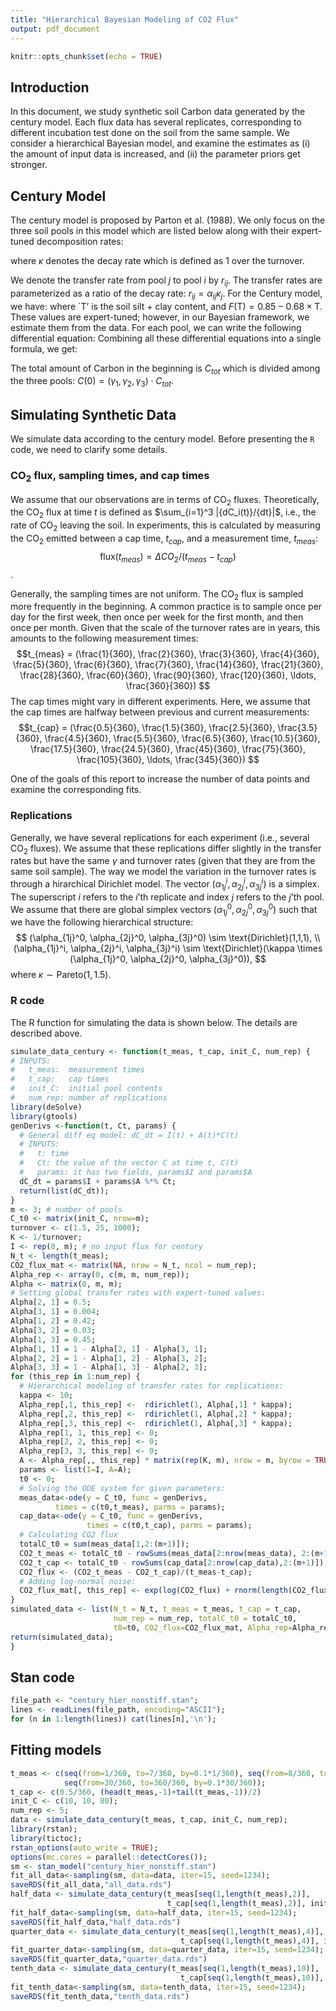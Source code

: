 ```yaml
---
title: "Hierarchical Bayesian Modeling of CO2 Flux"
output: pdf_document
---
```


```r
knitr::opts_chunk$set(echo = TRUE)
```
## Introduction

In this document, we study synthetic soil Carbon data generated by the century model. Each flux data has several replicates, corresponding to different incubation test done on the soil from the same sample. We consider a hierarchical Bayesian model, and examine the estimates as (i) the amount of input data is increased, and (ii) the parameter priors get stronger.  

## Century Model

The century model is proposed by Parton et al. (1988). We only focus on the three soil pools in this model which are listed below along with their expert-tuned decomposition rates:

\begin{itemize}
\item[pool 1:] \makebox[2.5cm]{Active Soil C,\hfill}  $\kappa_1 \approx 1/1.5$,
\item[pool 2:] \makebox[2.5cm]{Slow Soil C,\hfill} $\kappa_2 \approx 1/25$,
\item[pool 3:] \makebox[2.5cm]{Passive Soil C,\hfill}  $\kappa_3 \approx 1/1000$,
\end{itemize}
where $\kappa$ denotes the decay rate which is defined as 1 over the turnover. 

We denote the transfer rate from pool $j$ to pool $i$ by $r_{ij}$. The transfer rates are parameterized as a ratio of the decay rate: $r_{ij} = \alpha_{ij} \kappa_j$. For the Century model, we have:
\begin{align*}
\alpha_{21} & = 1 - F(\text{T}) - 0.004, \\
\alpha_{31} & = 0.004, \\
\alpha_{12} & = 0.42, \\
\alpha_{32} & = 0.03, \\
\alpha_{13} & = 0.45, \\
\alpha_{23} & = 0,
\end{align*}
where `T' is the soil silt + clay content, and $F(\text{T}) = 0.85 - 0.68 \times \text{T}$. These values are expert-tuned; however, in our Bayesian framework, we estimate them from the data. For each pool, we can write the following differential equation:
\begin{equation*}
\frac{d C_i(t)}{dt} = -\kappa_i C_i(t) + \sum_{j\neq i} \alpha_{ij} \kappa_j.
\end{equation*}
Combining all these differential equations into a single formula, we get:
\begin{equation*}
\frac{dC(t)}{dt} = 
   \left( {\begin{array}{ccc}
   -\kappa_1 & \alpha_{12} \kappa_2 & \alpha_{13}\kappa_3 \\
    \alpha_{21}\kappa_1 & -\kappa_2& 0  \\
    \alpha_{31} \kappa_1 & \alpha_{32} \kappa_2 & -\kappa_3    
   \end{array} } \right) C(t).
\end{equation*}

The total amount of Carbon in the beginning is $C_{tot}$ which is divided among the three pools: $C(0) = (\gamma_1, \gamma_2, \gamma_3) \cdot C_{tot}$. 

## Simulating Synthetic Data 

We simulate data according to the century model. Before presenting the `R` code, we need to clarify some details.  

### CO$_2$ flux, sampling times, and cap times

We assume that our observations are in terms of CO$_2$ fluxes. Theoretically, the CO$_2$ flux at time $t$ is defined as $\sum_{i=1}^3 |{dC_i(t)}/{dt}|$, i.e., the rate of CO$_2$ leaving the soil. In experiments, this is calculated by measuring the CO$_2$ emitted between a cap time, $t_{cap}$, and a measurement time, $t_{meas}$: 
$$\text{flux}(t_{meas}) = {\Delta CO_2}/(t_{meas} - t_{cap})$$. 

Generally, the sampling times are not uniform. The CO$_2$ flux is sampled more frequently in the beginning. A common practice is to sample once per day for the first week, then once per week for the first month, and then once per month. Given that the scale of the turnover rates are in years, this amounts to the following measurement times:
$$t_{meas} = (\frac{1}{360}, \frac{2}{360}, \frac{3}{360}, \frac{4}{360}, \frac{5}{360}, \frac{6}{360}, \frac{7}{360}, \frac{14}{360}, \frac{21}{360}, \frac{28}{360}, \frac{60}{360}, \frac{90}{360}, \frac{120}{360}, \ldots, \frac{360}{360}) 
$$
The cap times might vary in different experiments. Here, we assume that the cap times are halfway between previous and current measurements:
$$t_{cap} = (\frac{0.5}{360}, \frac{1.5}{360}, \frac{2.5}{360}, \frac{3.5}{360}, \frac{4.5}{360}, \frac{5.5}{360}, \frac{6.5}{360}, \frac{10.5}{360}, \frac{17.5}{360}, \frac{24.5}{360}, \frac{45}{360}, \frac{75}{360}, \frac{105}{360}, \ldots, \frac{345}{360}) 
$$

One of the goals of this report to increase the number of data points and examine the corresponding fits. 


### Replications

Generally, we have several replications for each experiment (i.e., several CO$_2$ fluxes). We assume that these replications differ slightly in the transfer rates but have the same $\gamma$ and turnover rates (given that they are from the same soil sample). The way we model the variation in the turnover rates is through a hirarchical Dirichlet model. The vector $(\alpha_{1j}^i, \alpha_{2j}^i, \alpha_{3j}^i)$ is a simplex. The superscript $i$ refers to the $i$'th replicate and index $j$ refers to the $j$'th pool. We assume that there are global simplex vectors $(\alpha_{1j}^0, \alpha_{2j}^0, \alpha_{3j}^0)$ such that we have the following hierarchical structure:
$$
(\alpha_{1j}^0, \alpha_{2j}^0, \alpha_{3j}^0) \sim \text{Dirichlet}(1,1,1), \\
(\alpha_{1j}^i, \alpha_{2j}^i, \alpha_{3j}^i) \sim \text{Dirichlet}(\kappa \times (\alpha_{1j}^0, \alpha_{2j}^0, \alpha_{3j}^0)),
$$
where $\kappa\sim\text{Pareto}(1, 1.5)$. 

### R code

The R function for simulating the data is shown below. The details are described above.
```r
simulate_data_century <- function(t_meas, t_cap, init_C, num_rep) {
# INPUTS: 
#   t_meas:  measurement times
#   t_cap:   cap times
#   init_C:  initial pool contents
#   num_rep: number of replications
library(deSolve)
library(gtools)
genDerivs <-function(t, Ct, params) {
  # General diff eq model: dC_dt = I(t) + A(t)*C(t)
  # INPUTS:
  #   t: time
  #   Ct: the value of the vector C at time t, C(t)
  #   params: it has two fields, params$I and params$A
  dC_dt = params$I + params$A %*% Ct;
  return(list(dC_dt));
}
m <- 3; # number of pools
C_t0 <- matrix(init_C, nrow=m);
turnover <- c(1.5, 25, 1000);
K <- 1/turnover;
I <- rep(0, m); # no input flux for century
N_t <- length(t_meas);
CO2_flux_mat <- matrix(NA, nrow = N_t, ncol = num_rep);
Alpha_rep <- array(0, c(m, m, num_rep));
Alpha <- matrix(0, m, m);
# Setting global transfer rates with expert-tuned values:
Alpha[2, 1] = 0.5;
Alpha[3, 1] = 0.004;
Alpha[1, 2] = 0.42;
Alpha[3, 2] = 0.03;
Alpha[1, 3] = 0.45;
Alpha[1, 1] = 1 - Alpha[2, 1] - Alpha[3, 1];
Alpha[2, 2] = 1 - Alpha[1, 2] - Alpha[3, 2];
Alpha[3, 3] = 1 - Alpha[1, 3] - Alpha[2, 3];
for (this_rep in 1:num_rep) {
  # Hierarchical modeling of transfer rates for replications:
  kappa <- 10;
  Alpha_rep[,1, this_rep] <-  rdirichlet(1, Alpha[,1] * kappa);
  Alpha_rep[,2, this_rep] <-  rdirichlet(1, Alpha[,2] * kappa);
  Alpha_rep[,3, this_rep] <-  rdirichlet(1, Alpha[,3] * kappa);
  Alpha_rep[1, 1, this_rep] <- 0;
  Alpha_rep[2, 2, this_rep] <- 0;
  Alpha_rep[3, 3, this_rep] <- 0;
  A <- Alpha_rep[,, this_rep] * matrix(rep(K, m), nrow = m, byrow = TRUE) - diag(K);
  params <- list(I=I, A=A);
  t0 <- 0;
  # Solving the ODE system for given parameters:
  meas_data<-ode(y = C_t0, func = genDerivs,
          times = c(t0,t_meas), parms = params);
  cap_data<-ode(y = C_t0, func = genDerivs,
                 times = c(t0,t_cap), parms = params);
  # Calculating CO2 flux 
  totalC_t0 = sum(meas_data[1,2:(m+1)]);
  CO2_t_meas <- totalC_t0 - rowSums(meas_data[2:nrow(meas_data), 2:(m+1)]);
  CO2_t_cap <- totalC_t0 - rowSums(cap_data[2:nrow(cap_data),2:(m+1)]);
  CO2_flux <- (CO2_t_meas - CO2_t_cap)/(t_meas-t_cap); 
  # Adding log-normal noise:
  CO2_flux_mat[, this_rep] <- exp(log(CO2_flux) + rnorm(length(CO2_flux),0,.05));
}
simulated_data <- list(N_t = N_t, t_meas = t_meas, t_cap = t_cap, 
                       num_rep = num_rep, totalC_t0 = totalC_t0,
                       t0=t0, CO2_flux=CO2_flux_mat, Alpha_rep=Alpha_rep);
return(simulated_data);
}
```

## Stan code

```r
file_path <- "century_hier_nonstiff.stan";
lines <- readLines(file_path, encoding="ASCII");
for (n in 1:length(lines)) cat(lines[n],'\n');
```

## Fitting models

```r
t_meas <- c(seq(from=1/360, to=7/360, by=0.1*1/360), seq(from=8/360, to=28/360, by=0.1*7/360),
            seq(from=30/360, to=360/360, by=0.1*30/360));
t_cap <- c(0.5/360, (head(t_meas,-1)+tail(t_meas,-1))/2)
init_C <- c(10, 10, 80);
num_rep <- 5;
data <- simulate_data_century(t_meas, t_cap, init_C, num_rep);
library(rstan);
library(tictoc);
rstan_options(auto_write = TRUE);
options(mc.cores = parallel::detectCores());
sm <- stan_model("century_hier_nonstiff.stan")
fit_all_data<-sampling(sm, data=data, iter=15, seed=1234);
saveRDS(fit_all_data,"all_data.rds")
half_data <- simulate_data_century(t_meas[seq(1,length(t_meas),2)], 
                                   t_cap[seq(1,length(t_meas),2)], init_C, num_rep);
fit_half_data<-sampling(sm, data=half_data, iter=15, seed=1234);
saveRDS(fit_half_data,"half_data.rds")
quarter_data <- simulate_data_century(t_meas[seq(1,length(t_meas),4)],
                                      t_cap[seq(1,length(t_meas),4)], init_C, num_rep);
fit_quarter_data<-sampling(sm, data=quarter_data, iter=15, seed=1234);
saveRDS(fit_quarter_data,"quarter_data.rds")
tenth_data <- simulate_data_century(t_meas[seq(1,length(t_meas),10)],
                                      t_cap[seq(1,length(t_meas),10)], init_C, num_rep);
fit_tenth_data<-sampling(sm, data=tenth_data, iter=15, seed=1234);
saveRDS(fit_tenth_data,"tenth_data.rds")
```
